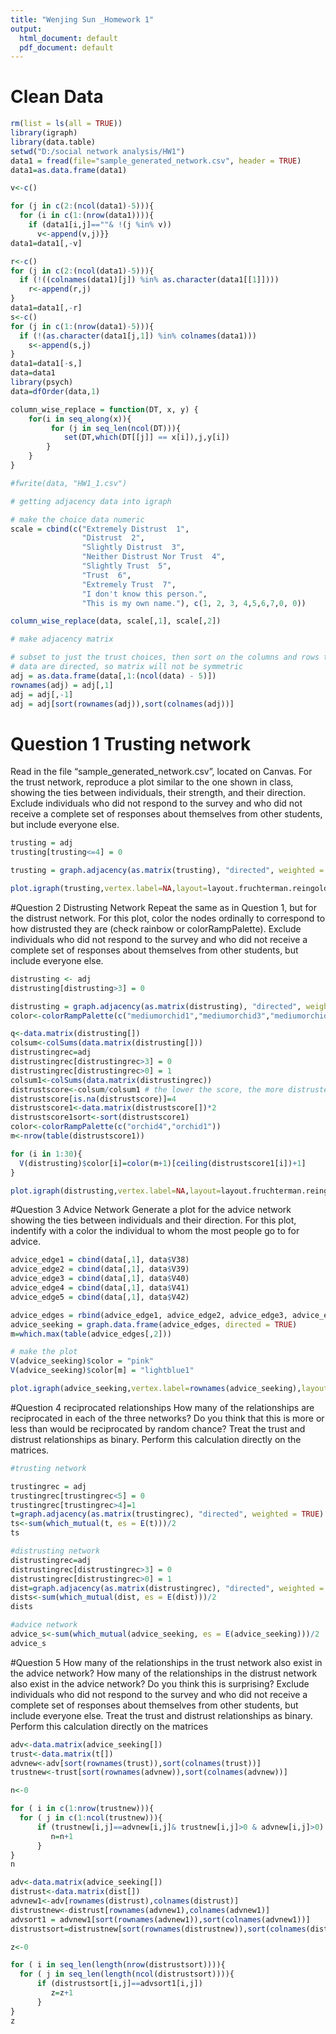 ---
title: "Wenjing Sun _Homework 1"
output:
  html_document: default
  pdf_document: default
---

# Clean Data
```{r}

rm(list = ls(all = TRUE))
library(igraph)
library(data.table)
setwd("D:/social network analysis/HW1")
data1 = fread(file="sample_generated_network.csv", header = TRUE)
data1=as.data.frame(data1)

v<-c()

for (j in c(2:(ncol(data1)-5))){
  for (i in c(1:(nrow(data1)))){
    if (data1[i,j]==""& !(j %in% v))
      v<-append(v,j)}}
data1=data1[,-v]

r<-c()
for (j in c(2:(ncol(data1)-5))){
  if (!((colnames(data1)[j]) %in% as.character(data1[[1]])))
    r<-append(r,j)
}
data1=data1[,-r]
s<-c()
for (j in c(1:(nrow(data1)-5))){
  if (!(as.character(data1[j,1]) %in% colnames(data1)))
    s<-append(s,j)
}
data1=data1[-s,]
data=data1
library(psych)
data=dfOrder(data,1)
```


```{r}
column_wise_replace = function(DT, x, y) {
	for(i in seq_along(x)){
		 for (j in seq_len(ncol(DT))){
    		set(DT,which(DT[[j]] == x[i]),j,y[i])
		}
	}
}
```

```{r}
#fwrite(data, "HW1_1.csv")

# getting adjacency data into igraph

# make the choice data numeric
scale = cbind(c("Extremely Distrust  1",
                "Distrust  2",
                "Slightly Distrust  3",
                "Neither Distrust Nor Trust  4", 
                "Slightly Trust  5",
                "Trust  6", 
                "Extremely Trust  7",
                "I don't know this person.", 
                "This is my own name."), c(1, 2, 3, 4,5,6,7,0, 0))

column_wise_replace(data, scale[,1], scale[,2])

# make adjacency matrix

# subset to just the trust choices, then sort on the columns and rows to make each entry match up
# data are directed, so matrix will not be symmetric
adj = as.data.frame(data[,1:(ncol(data) - 5)])
rownames(adj) = adj[,1]
adj = adj[,-1]
adj = adj[sort(rownames(adj)),sort(colnames(adj))]


```

# Question 1 Trusting network
Read in the file "sample_generated_network.csv", located on Canvas. For the trust network,
reproduce a plot similar to the one shown in class, showing the ties between individuals, their
strength, and their direction. Exclude individuals who did not respond to the survey and
who did not receive a complete set of responses about themselves from other students, but
include everyone else.
```{r}
trusting = adj
trusting[trusting<=4] = 0

trusting = graph.adjacency(as.matrix(trusting), "directed", weighted = TRUE)

plot.igraph(trusting,vertex.label=NA,layout=layout.fruchterman.reingold, vertex.color="orchid1",edge.color="black",edge.width=E(trusting)$weight/4,vertex.size = 10, edge.arrow.size=.3,edge.curved=FALSE)

```

#Question 2 Distrusting Network
Repeat the same as in Question 1, but for the distrust network. For this plot, color the nodes
ordinally to correspond to how distrusted they are (check rainbow or colorRampPalette).
Exclude individuals who did not respond to the survey and who did not receive a complete
set of responses about themselves from other students, but include everyone else.
```{r}

distrusting <- adj
distrusting[distrusting>3] = 0

distrusting = graph.adjacency(as.matrix(distrusting), "directed", weighted = TRUE)
color<-colorRampPalette(c("mediumorchid1","mediumorchid3","mediumorchid4"))

q<-data.matrix(distrusting[])
colsum<-colSums(data.matrix(distrusting[]))
distrustingrec=adj
distrustingrec[distrustingrec>3] = 0
distrustingrec[distrustingrec>0] = 1
colsum1<-colSums(data.matrix(distrustingrec))
distrustscore<-colsum/colsum1 # the lower the score, the more distrusted
distrustscore[is.na(distrustscore)]=4
distrustscore1<-data.matrix(distrustscore[])*2
distrustscore1sort<-sort(distrustscore1)
color<-colorRampPalette(c("orchid4","orchid1"))
m<-nrow(table(distrustscore1))

for (i in 1:30){
  V(distrusting)$color[i]=color(m+1)[ceiling(distrustscore1[i])+1]
}

plot.igraph(distrusting,vertex.label=NA,layout=layout.fruchterman.reingold, vertex.lable=8, edge.color="black", edge.width=V(distrusting)$weight,vertex.size = 12, edge.arrow.size=.4,edge.curved=FALSE)

```

#Question 3 Advice Network
Generate a plot for the advice network showing the ties between individuals and their direction.
For this plot, indentify with a color the individual to whom the most people go to for
advice.
```{r}

advice_edge1 = cbind(data[,1], data$V38)
advice_edge2 = cbind(data[,1], data$V39)
advice_edge3 = cbind(data[,1], data$V40)
advice_edge4 = cbind(data[,1], data$V41)
advice_edge5 = cbind(data[,1], data$V42)

advice_edges = rbind(advice_edge1, advice_edge2, advice_edge3, advice_edge4, advice_edge5)
advice_seeking = graph.data.frame(advice_edges, directed = TRUE)
m=which.max(table(advice_edges[,2]))

# make the plot
V(advice_seeking)$color = "pink"
V(advice_seeking)$color[m] = "lightblue1"

plot.igraph(advice_seeking,vertex.label=rownames(advice_seeking),layout=layout.fruchterman.reingold, vertex.label.color="black",edge.color="black",vertex.size = 15, edge.arrow.size=.3,edge.curved=FALSE)

```

#Question 4 reciprocated relationships
How many of the relationships are reciprocated in each of the three networks? Do you think
that this is more or less than would be reciprocated by random chance? Treat the trust and
distrust relationships as binary. Perform this calculation directly on the matrices.
```{r}
#trusting network

trustingrec = adj
trustingrec[trustingrec<5] = 0
trustingrec[trustingrec>4]=1
t=graph.adjacency(as.matrix(trustingrec), "directed", weighted = TRUE)
ts<-sum(which_mutual(t, es = E(t)))/2
ts

#distrusting network
distrustingrec=adj
distrustingrec[distrustingrec>3] = 0
distrustingrec[distrustingrec>0] = 1
dist=graph.adjacency(as.matrix(distrustingrec), "directed", weighted = TRUE)
dists<-sum(which_mutual(dist, es = E(dist)))/2
dists

#advice network
advice_s<-sum(which_mutual(advice_seeking, es = E(advice_seeking)))/2
advice_s

```

#Question 5 
How many of the relationships in the trust network also exist in the advice network? How
many of the relationships in the distrust network also exist in the advice network? Do you
think this is surprising? Exclude individuals who did not respond to the survey and who did
not receive a complete set of responses about themselves from other students, but include
everyone else. Treat the trust and distrust relationships as binary. Perform this calculation
directly on the matrices
```{r}
adv<-data.matrix(advice_seeking[])
trust<-data.matrix(t[])
advnew<-adv[sort(rownames(trust)),sort(colnames(trust))]
trustnew<-trust[sort(rownames(advnew)),sort(colnames(advnew))]

n<-0

for ( i in c(1:nrow(trustnew))){
  for ( j in c(1:ncol(trustnew))){
      if (trustnew[i,j]==advnew[i,j]& trustnew[i,j]>0 & advnew[i,j]>0)
         n=n+1
      }
}
n

adv<-data.matrix(advice_seeking[])
distrust<-data.matrix(dist[])
advnew1<-adv[rownames(distrust),colnames(distrust)]
distrustnew<-distrust[rownames(advnew1),colnames(advnew1)]
advsort1 = advnew1[sort(rownames(advnew1)),sort(colnames(advnew1))]
distrustsort=distrustnew[sort(rownames(distrustnew)),sort(colnames(distrustnew))]

z<-0

for ( i in seq_len(length(nrow(distrustsort)))){
  for ( j in seq_len(length(ncol(distrustsort)))){
      if (distrustsort[i,j]==advsort1[i,j])
         z=z+1
      }
}
z
```
